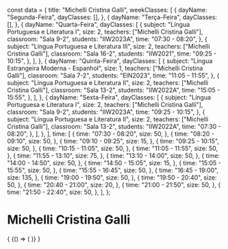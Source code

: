 const data = {
  title: "Michelli Cristina Galli",
  weekClasses: [
    {
      dayName: "Segunda-Feira",
      dayClasses: [],
    },
    {
      dayName: "Terça-Feira",
      dayClasses: [],
    },
    {
      dayName: "Quarta-Feira",
      dayClasses: [
        {
          subject: "Língua Portuguesa e Literatura I",
          size: 2,
          teachers: ["Michelli Cristina Galli"],
          classroom: "Sala 9-2",
          students: "IIW2023A",
          time: "07:30 - 08:20",
        },
        {
          subject: "Língua Portuguesa e Literatura III",
          size: 2,
          teachers: ["Michelli Cristina Galli"],
          classroom: "Sala 16-2",
          students: "IIW2021",
          time: "09:25 - 10:15",
        },
      ],
    },
    {
      dayName: "Quinta-Feira",
      dayClasses: [
        {
          subject: "Lingua Estrangeira Moderna - Espanhol",
          size: 1,
          teachers: ["Michelli Cristina Galli"],
          classroom: "Sala 7-2",
          students: "EIN2023",
          time: "11:05 - 11:55",
        },
        {
          subject: "Língua Portuguesa e Literatura II",
          size: 2,
          teachers: ["Michelli Cristina Galli"],
          classroom: "Sala 13-2",
          students: "IIW2022A",
          time: "15:05 - 15:55",
        },
      ],
    },
    {
      dayName: "Sexta-Feira",
      dayClasses: [
        {
          subject: "Língua Portuguesa e Literatura I",
          size: 2,
          teachers: ["Michelli Cristina Galli"],
          classroom: "Sala 9-2",
          students: "IIW2023A",
          time: "09:25 - 10:15",
        },
        {
          subject: "Língua Portuguesa e Literatura II",
          size: 2,
          teachers: ["Michelli Cristina Galli"],
          classroom: "Sala 13-2",
          students: "IIW2022A",
          time: "07:30 - 08:20",
        },
      ],
    },
  ],
  time: [
    {
      time: "07:30 - 08:20",
      size: 50,
    },
    {
      time: "08:20 - 09:10",
      size: 50,
    },
    {
      time: "09:10 - 09:25",
      size: 15,
    },
    {
      time: "09:25 - 10:15",
      size: 50,
    },
    {
      time: "10:15 - 11:05",
      size: 50,
    },
    {
      time: "11:05 - 11:55",
      size: 50,
    },
    {
      time: "11:55 - 13:10",
      size: 75,
    },
    {
      time: "13:10 - 14:00",
      size: 50,
    },
    {
      time: "14:00 - 14:50",
      size: 50,
    },
    {
      time: "14:50 - 15:05",
      size: 15,
    },
    {
      time: "15:05 - 15:55",
      size: 50,
    },
    {
      time: "15:55 - 16:45",
      size: 50,
    },
    {
      time: "16:45 - 19:00",
      size: 135,
    },
    {
      time: "19:00 - 19:50",
      size: 50,
    },
    {
      time: "19:50 - 20:40",
      size: 50,
    },
    {
      time: "20:40 - 21:00",
      size: 20,
    },
    {
      time: "21:00 - 21:50",
      size: 50,
    },
    {
      time: "21:50 - 22:40",
      size: 50,
    },
  ],
};

# Michelli Cristina Galli

<div>
  {
    <BrowserOnly>
      {() => (
        <Grid
          title={data.title}
          weekClasses={data.weekClasses}
          time={data.time}
        />
      )}
    </BrowserOnly>
  }
</div>
